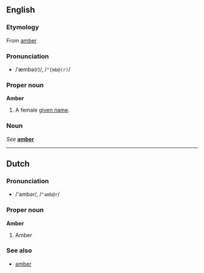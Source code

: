 {{See|amber}}
==English==
===Etymology===
From [[amber]]

===Pronunciation===
*/ˈæmbə(r)/, /<tt>"{mb@(r)</tt>/

===Proper noun===
'''Amber'''
# A female [[given name]].

===Noun===
''See'' '''[[amber]]'''

----
==Dutch==
===Pronunciation===
*/'ambər/, /<tt>"amb@r</tt>/

===Proper noun===
'''Amber'''

#Amber

===See also===
*[[amber]]